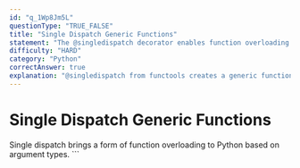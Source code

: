 ```yaml
---
id: "q_1Wp8Jm5L"
questionType: "TRUE_FALSE"
title: "Single Dispatch Generic Functions"
statement: "The @singledispatch decorator enables function overloading based on the type of the first argument."
difficulty: "HARD"
category: "Python"
correctAnswer: true
explanation: "@singledispatch from functools creates a generic function that dispatches to different implementations based on the type of the first argument. Additional implementations are registered using @function.register(type)."
---
```


# Single Dispatch Generic Functions

Single dispatch brings a form of function overloading to Python based on argument types.
\`\`\`
